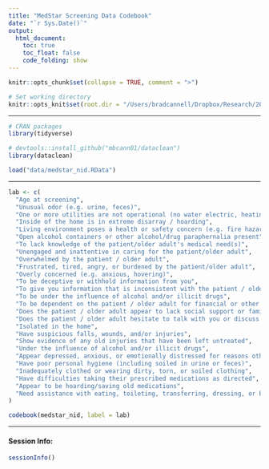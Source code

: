 ```yaml
---
title: "MedStar Screening Data Codebook"
date: "`r Sys.Date()`"
output: 
  html_document:
    toc: true
    toc_float: false
    code_folding: show
---
```


```r
knitr::opts_chunk$set(collapse = TRUE, comment = ">")

# Set working directory
knitr::opts_knit$set(root.dir = "/Users/bradcannell/Dropbox/Research/2014-MU-CX-0102 DETECT/Pilot Test/detect_pilot_test")
```

-------------------------------------------------------------------------------

```r
# CRAN packages
library(tidyverse)

# devtools::install_github("mbcann01/dataclean")
library(dataclean)
```

```r
load("data/medstar_nid.RData")
```

-------------------------------------------------------------------------------   

```r
lab <- c(
  "Age at screening",
  "Unusual odor (e.g. urine, feces)",
  "One or more utilities are not operational (no water electric, heating/cooling)",
  "Inside of the home is in extreme disarray / hoarding",
  "Living environment poses a health or safety concern (e.g. fire hazard, insect or rodent infestation, urine or feces present)",
  "Open alcohol containers or other alcohol/drug paraphernalia present",
  "To lack knowledge of the patient/older adult's medical need(s)",
  "Unengaged and inattentive in caring for the patient/older adult",
  "Overwhelmed by the patient / older adult",
  "Frustrated, tired, angry, or burdened by the patient/older adult",
  "Overly concerned (e.g. anxious, hovering)",
  "To be deceptive or withhold information from you",
  "To give you information that is inconsistent with the patient / older adult's account",
  "To be under the influence of alcohol and/or illicit drugs",
  "To be dependent on the patient / older adult for financial or other needs",
  "Does the patient / older adult appear to lack social support or family that cares for them?",
  "Does the patient / older adult hesitate to talk with you or discuss their condition in front of the caregiver?",
  "Isolated in the home",
  "Have suspicious falls, wounds, and/or injuries",
  "Show evidence of any old injuries that have been left untreated",
  "Under the influence of alcohol and/or illicit drugs",
  "Appear depressed, anxious, or emotionally distressed for reasons other than their immediate medical condition",
  "Have poor personal hygiene (including soiled in urine or feces)",
  "Inadequately clothed or wearing dirty, torn, or soiled clothing",
  "Have difficulties taking their prescribed medications as directed",
  "Appear to be hoarding/saving old medications",
  "Need assistance with eating, toileting, transferring, dressing, or bathing"
)
```

```r
codebook(medstar_nid, label = lab)
```

-------------------------------------------------------------------------------

#### Session Info:
```r
sessionInfo()
```
